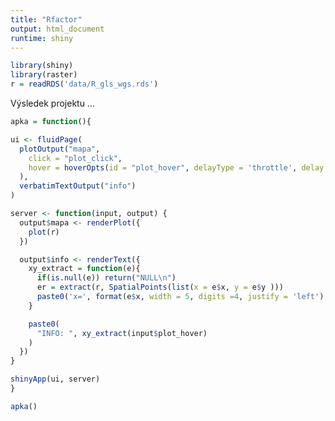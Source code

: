 ```yaml
---
title: "Rfactor"
output: html_document
runtime: shiny
---
```


```r
library(shiny)
library(raster)
r = readRDS('data/R_gls_wgs.rds')
```

Výsledek projektu ... 


```r

apka = function(){

ui <- fluidPage(
  plotOutput("mapa",
    click = "plot_click",
    hover = hoverOpts(id = "plot_hover", delayType = 'throttle', delay = 50) 
  ),
  verbatimTextOutput("info")
)

server <- function(input, output) {
  output$mapa <- renderPlot({
    plot(r)
  })

  output$info <- renderText({
    xy_extract = function(e){
      if(is.null(e)) return("NULL\n")
      er = extract(r, SpatialPoints(list(x = e$x, y = e$y )))
      paste0('x=', format(e$x, width = 5, digits =4, justify = 'left'), ', y=', format(e$y, width = 5, digits =4, justify = 'left'), ', R=', round(er/10, 2), '\n')
    }

    paste0(
      "INFO: ", xy_extract(input$plot_hover)
    )
  })
}

shinyApp(ui, server)
}
```

```r
apka()
```